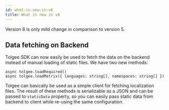 ```yaml
---
id: what-is-new-in-v6
title: What is new in v6
---
```


Version 6 is only mild change in comparison to version 5.

## Data fetching on Backend

Tolgee SDK can now easily be used to fetch the data on the backend instead of manual
loading of static files. We have two new methods:

```
async tolgee.loadRequired()
async tolgee.loadMatrix({ languages: string[], namespaces: string[] })
```

Tolgee can basically be used as a simple client for fetching localization files.
The result of these methods is serializable as a JSON and can be passed to `staticData` property,
so you can easily pass static data from backend to client while re-using the same configuration.

### 

